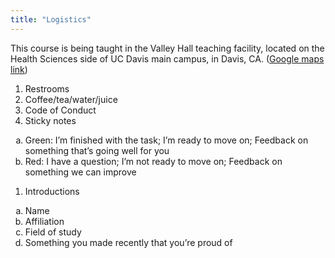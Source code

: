```yaml
---
title: "Logistics"
---
```


This course is being taught in the Valley Hall teaching facility, located on the Health Sciences side of UC Davis main campus, in Davis, CA. ([Google maps link](https://www.google.com/maps/place/Gladys+Valley+Hall,+Davis,+CA+95616/@38.5328167,-121.7659017,17z/data=!3m1!4b1!4m5!3m4!1s0x80852902c9d969a7:0xaa647225d10f76a3!8m2!3d38.5328167!4d-121.7637077))

1. Restrooms
1. Coffee/tea/water/juice
1. Code of Conduct
1. Sticky notes
  a. Green: I'm finished with the task; I'm ready to move on; Feedback on something that's going well for you
  a. Red: I have a question; I'm not ready to move on; Feedback on something we can improve
1. Introductions
  a. Name
  a. Affiliation
  a. Field of study
  a. Something you made recently that you're proud of